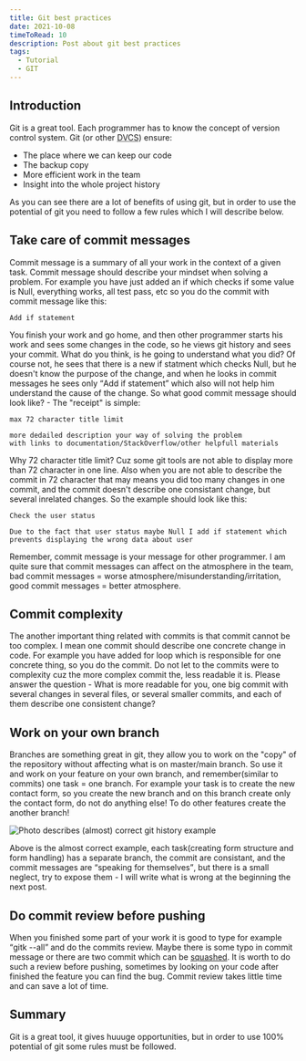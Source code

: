 ```yaml
---
title: Git best practices
date: 2021-10-08
timeToRead: 10
description: Post about git best practices
tags:
  - Tutorial
  - GIT
---
```


<h2>Introduction</h2>

<p>Git is a great tool. Each programmer has to know the concept of version control system. Git (or other <abbr title="distributed version control system">DVCS</abbr>) ensure:</p>

<ul>
    <li>The place where we can keep our code</li>
    <li>The backup copy</li>
    <li>More efficient work in the team</li>
    <li>Insight into the whole project history</li>
</ul>

<p>As you can see there are a lot of benefits of using git, but in order to use the potential of git you need to follow a few rules which I will describe below.</p>

<h2>Take care of commit messages</h2>

<p>Commit message is a summary of all your work in the context of a given task. Commit message should describe your mindset when solving a problem. For example you have just added an if which checks if some value is Null, everything works, all test pass, etc so you do the commit with commit message like this:</p>

```vim:title=example-1
Add if statement
```
<p>You finish your work and go home, and then other programmer starts his work and sees some changes in the code, so he views git history and sees your commit. What do you think, is he going to understand what you did? Of course not, he sees that there is a new if statment which checks Null, but he doesn't know the purpose of the change, and when he looks in commit messages he sees only <q>Add if statement</q> which also will not help him understand the cause of the change. So what good commit message should look like? - The "receipt" is simple:</p>

```vim:title=example-2
max 72 character title limit

more dedailed description your way of solving the problem
with links to documentation/StackOverflow/other helpfull materials
```
<p>Why 72 character title limit? Cuz some git tools are not able to display more than 72 character in one line. Also when you are not able to describe the commit in 72 character that may means you did too many changes in one commit, and the commit doesn't describe one consistant change, but several inrelated changes. So the example should look like this:</p>

```vim:title=example-3
Check the user status

Due to the fact that user status maybe Null I add if statement which
prevents displaying the wrong data about user
```
<p>Remember, commit message is your message for other programmer. I am quite sure that commit messages can affect on the atmosphere in the team, bad commit messages = worse atmosphere/misunderstanding/irritation, good commit messages = better atmosphere.</p>

<h2>Commit complexity</h2>

<p>The another important thing related with commits is that commit cannot be too complex. I mean one commit should describe one concrete change in code. For example you have added for loop which is responsible for one concrete thing, so you do the commit. Do not let to the commits were to complexity cuz the more complex commit the, less readable it is. Please answer the question - What is more readable for you, one big commit with several changes in several files, or several smaller commits, and each of them describe one consistent change?</p>

<h2>Work on your own branch</h2>

<p>Branches are something great in git, they allow you to work on the "copy" of the repository without affecting what is on master/main branch. So use it and work on your feature on your own branch, and remember(similar to commits) one task = one branch. For example your task is to create the new contact form, so you create the new branch and on this branch create only the contact form, do not do anything else! To do other features create the another branch!</p>

<img class="fit-picture" src="./git-history-example.jpg" alt="Photo describes (almost) correct git history example"/>

<p>Above is the almost correct example, each task(creating form structure and form handling) has a separate branch, the commit are consistant, and the commit messages are <q>speaking for themselves</q>, but there is a small neglect, try to expose them - I will write what is wrong at the beginning the next post.</p>

<h2>Do commit review before pushing</h2>

<p>When you finished some part of your work it is good to type for example <q>gitk --all</q> and do the commits review. Maybe there is some typo in commit message or there are two commit which can be <a href="https://www.git-tower.com/learn/git/faq/git-squash/" target="_blank">squashed</a>. It is worth to do such a review before pushing, sometimes by looking on your code after finished the feature you can find the bug. Commit review takes little time and can save a lot of time.</p>

<h2>Summary</h2>

<p>Git is a great tool, it gives huuuge opportunities, but in order to use 100% potential of git some rules must be followed.</p>